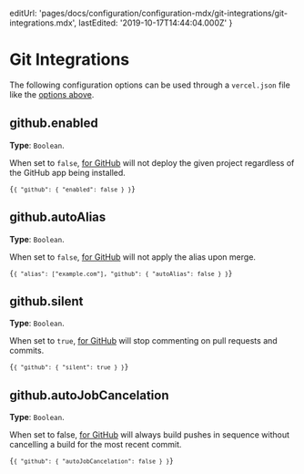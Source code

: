
  editUrl:
    'pages/docs/configuration/configuration-mdx/git-integrations/git-integrations.mdx',
  lastEdited: '2019-10-17T14:44:04.000Z'
}

# Git Integrations

The following configuration options can be used through a `vercel.json` file like the [options above](#configuration).

## github.enabled

**Type**: `Boolean`.

When set to `false`, [<ProductName /> for GitHub](/docs/v2/git-integrations/vercel-for-github) will not deploy the given project regardless of the GitHub app being installed.

<Code lang="json">{`{
  "github": {
    "enabled": false
  }
}`}</Code>

## github.autoAlias

**Type**: `Boolean`.

When set to `false`, [<ProductName /> for GitHub](/docs/v2/git-integrations/vercel-for-github) will not apply the alias upon merge.

<Code lang="json">{`{
  "alias": ["example.com"],
  "github": {
    "autoAlias": false
  }
}`}</Code>

## github.silent

**Type**: `Boolean`.

When set to `true`, [<ProductName /> for GitHub](/docs/v2/git-integrations/vercel-for-github) will stop commenting on pull requests and commits.

<Code lang="json">{`{
  "github": {
    "silent": true
  }
}`}</Code>

## github.autoJobCancelation

**Type**: `Boolean`.

When set to false, [<ProductName /> for GitHub](/docs/v2/git-integrations/vercel-for-github) will always build pushes in sequence without cancelling a build for the most recent commit.

<Code lang="json">{`{
  "github": {
    "autoJobCancelation": false
  }
}`}</Code>
